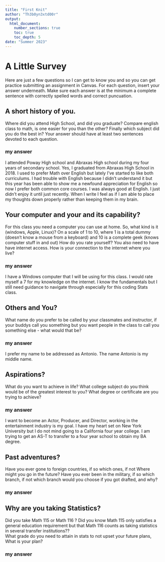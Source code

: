 ```yaml
---
title: "First Knit"
author: "Th3b0yn3xtd00r"
output: 
  html_document:
    number_sections: true
    toc: true
    toc_depth: 5
date: "Summer 2023"   
---
```


# A Little Survey

Here are just a few questions so I can get to know you and so you can get practice submitting an assignment in Canvas.  For each question, insert your answer underneath. Make sure each answer is at the minimum a complete sentence with correctly spelled words and correct puncuation. 

## A short history of you.  
Where did you attend High School, and did you graduate? Compare english class to math, is one easier for you than the other? Finally which subject did you do the best in? Your answer should have at least two sentences devoted to each question.  
  
### my answer     
  I attended Poway High school and Abraxas High school during my four years of secondary school. Yes, I graduated from Abraxas High School in 2018. I used to prefer Math over English but lately I've started to like both curriculums. I had trouble with English because I didn't understand it but this year has been able to show me a newfound appreciation for English so now I prefer both common core courses. I was always good at English. I just didn't enjoy it until just recently. When I write I feel as if I am able to place my thoughts down properly rather than keeping them in my brain.

## Your computer and your and its capability?  
 For this class  you need a computer you can use at home.  So, what kind is it (windows, Apple, Linux)?  On a scale of 1 to 10, where 1 is a total dummy (doesn't know a mouse from a keyboard) and 10 is a complete geek (knows computer stuff in and out) How do you rate yourself?  You also need to have have internet access. How is your connection to the internet where you live?

### my answer   
  I have a Windows computer that I will be using for this class. I would rate myself a 7 for my knowledge on the internet. I know the fundamentals but I still need guidance to navigate through especially for this coding Stats class.

## Others and You?   
What name do you prefer to be called by your classmates and instructor, if your buddys call you something but you want people in the class to call you something else - what would that be? 

### my answer     
  I prefer my name to be addressed as Antonio. The name Antonio is my middle name.

## Aspirations?   
What do you want to achieve in life?  What college subject do you think would be of the greatest interest to you? What degree or certificate are you trying to achieve?

### my answer     
  I want to become an Actor, Producer, and Director, working in the entertainment industry is my goal. I have my heart set on New York University but I do not mind going to a California four year college. I am trying to get an AS-T to transfer to a four year school to obtain my BA degree.

## Past adventures?  
Have you ever gone to foreign countries, if so which ones, if not Where might you go in the future?  Have you ever been in the military, if so which branch, if not which branch would you choose if you got drafted, and why?

### my answer     
  
   
  




## Why are you taking Statistics?  
Did you take Math 115 or Math 116 ?  Did you know Math 115 only satisfies a general education requirement but that Math 116 counts as taking statistics in several transfer institutions??  
What grade do you need to attain in stats to not upset your future plans, What is your plan?  
 

### my answer     
  
   
 






  




